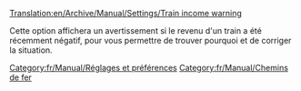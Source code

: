 [[Translation:en/Archive/Manual/Settings/Train income warning]]


Cette option affichera un avertissement si le revenu d'un train a été récemment négatif, pour vous permettre de trouver pourquoi et de corriger la situation.
[[Category:fr/Manual/Réglages et préférences]]
[[Category:fr/Manual/Chemins de fer]]
{{fr/Amorce}}